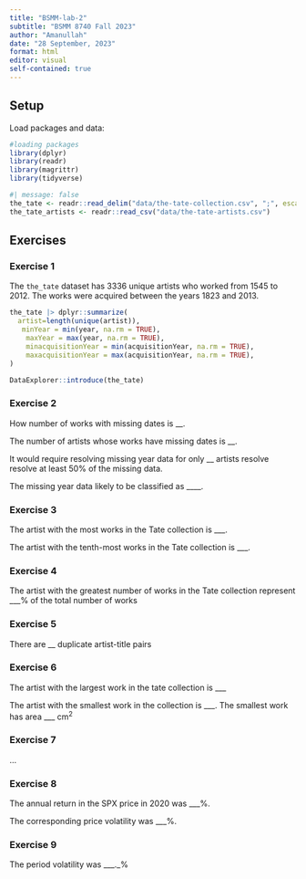 ```yaml
---
title: "BSMM-lab-2"
subtitle: "BSMM 8740 Fall 2023"
author: "Amanullah"
date: "28 September, 2023"
format: html
editor: visual
self-contained: true
---
```


## Setup

Load packages and data:

```r
#loading packages
library(dplyr)
library(readr)
library(magrittr)
library(tidyverse)
```

```r
#| message: false
the_tate <- readr::read_delim("data/the-tate-collection.csv", ";", escape_double = FALSE, trim_ws = TRUE)
the_tate_artists <- readr::read_csv("data/the-tate-artists.csv")
```

## Exercises

### Exercise 1

The `the_tate` dataset has 3336 unique artists who worked from 1545 to 2012. The works were acquired between the years 1823 and 2013.

```r
the_tate |> dplyr::summarize(
  artist=length(unique(artist)),
   minYear = min(year, na.rm = TRUE),  
    maxYear = max(year, na.rm = TRUE), 
    minacquisitionYear = min(acquisitionYear, na.rm = TRUE), 
    maxacquisitionYear = max(acquisitionYear, na.rm = TRUE),
)
```

```r
DataExplorer::introduce(the_tate)
```

### Exercise 2

How number of works with missing dates is \_\_.

The number of artists whose works have missing dates is \_\_.

It would require resolving missing year data for only \_\_ artists resolve resolve at least 50% of the missing data.

The missing year data likely to be classified as \_\_\_\_.

### Exercise 3

The artist with the most works in the Tate collection is \_\_\_.

The artist with the tenth-most works in the Tate collection is \_\_\_.

### Exercise 4

The artist with the greatest number of works in the Tate collection represent \_\_\_% of the total number of works

### Exercise 5

There are \_\_ duplicate artist-title pairs

### Exercise 6

The artist with the largest work in the tate collection is \_\_\_

The artist with the smallest work in the collection is \_\_\_. The smallest work has area \_\_\_ $\text{cm}^2$

### Exercise 7

...

### Exercise 8

The annual return in the SPX price in 2020 was \_\_\_%.

The corresponding price volatility was \_\_\_%.

### Exercise 9

The period volatility was \_\_\_.\_%

### 
